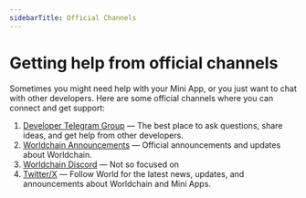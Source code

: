 ```yaml
---
sidebarTitle: Official Channels
---
```


# Getting help from official channels

Sometimes you might need help with your Mini App, or you just want to chat with other developers. Here are some official channels where you can connect and get support:

1. [Developer Telegram Group](https://t.me/worldcoindevelopers) ― The best place to ask questions, share ideas, and get help from other developers.
2. [Worldchain Announcements](https://t.me/WorldBuilderAnnouncements) ― Official announcements and updates about Worldchain.
3. [Worldchain Discord](https://world.org/discord) ― Not so focused on
4. [Twitter/X](https://x.com/worldcoin) ― Follow World for the latest news, updates, and announcements about Worldchain and Mini Apps.
